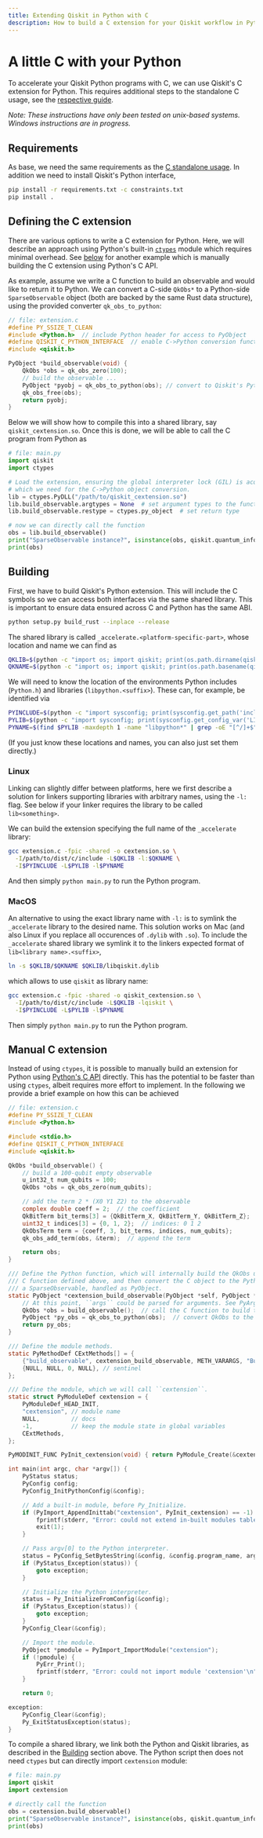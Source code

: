 ```yaml
---
title: Extending Qiskit in Python with C
description: How to build a C extension for your Qiskit workflow in Python
---
```


# A little C with your Python

To accelerate your Qiskit Python programs with C, we can use Qiskit's C extension for Python.
This requires additional steps to the standalone C usage, see the [respective guide](./install-c-api.mdx).

_Note: These instructions have only been tested on unix-based systems. Windows instructions are in progress._

## Requirements

As base, we need the same requirements as the [C standalone usage](#qiskit-c-standalone).
In addition we need to install Qiskit's Python interface,
```bash
pip install -r requirements.txt -c constraints.txt 
pip install . 
```

## Defining the C extension

There are various options to write a C extension for Python. Here, we will describe an approach
using Python's built-in [``ctypes``](https://docs.python.org/3/library/ctypes.html) module 
which requires minimal overhead. See [below](#manual-c-extension) for another example which is 
manually building the C extension using Python's C API.

As example, assume we write a C function to build an observable and would like to return 
it to Python. We can convert a C-side ``QkObs*`` to a Python-side ``SparseObservable`` object
(both are backed by the same Rust data structure), using the provided converter
``qk_obs_to_python``:
```c
// file: extension.c
#define PY_SSIZE_T_CLEAN
#include <Python.h>  // include Python header for access to PyObject
#define QISKIT_C_PYTHON_INTERFACE  // enable C->Python conversion functions
#include <qiskit.h>

PyObject *build_observable(void) {
    QkObs *obs = qk_obs_zero(100);
    // build the observable ...
    PyObject *pyobj = qk_obs_to_python(obs); // convert to Qiskit's Python ``SparseObservable``
    qk_obs_free(obs); 
    return pyobj;
}
```

Below we will show how to compile this into a shared library, say ``qiskit_cextension.so``.
Once this is done, we will be able to call the C program from Python as 
```python
# file: main.py
import qiskit
import ctypes

# Load the extension, ensuring the global interpreter lock (GIL) is acquired for function calls,
# which we need for the C->Python object conversion.
lib = ctypes.PyDLL("/path/to/qiskit_cextension.so")
lib.build_observable.argtypes = None  # set argument types to the function
lib.build_observable.restype = ctypes.py_object  # set return type

# now we can directly call the function
obs = lib.build_observable()
print("SparseObservable instance?", isinstance(obs, qiskit.quantum_info.SparseObservable))
print(obs)
```

## Building

First, we have to build Qiskit's Python extension. This will include the C symbols so we can
access both interfaces via the same shared library. This is important to ensure data ensured 
across C and Python has the same ABI.
```bash
python setup.py build_rust --inplace --release
```
The shared library is called ``_accelerate.<platform-specific-part>``, whose location and name we can find as
```bash
QKLIB=$(python -c "import os; import qiskit; print(os.path.dirname(qiskit._accelerate.__file__))")
QKNAME=$(python -c "import os; import qiskit; print(os.path.basename(qiskit._accelerate.__file__))")
```

We will need to know the location of the environments Python includes (``Python.h``) and libraries (``libpython.<suffix>``).
These can, for example, be identified via
```bash
PYINCLUDE=$(python -c "import sysconfig; print(sysconfig.get_path('include'))")  
PYLIB=$(python -c "import sysconfig; print(sysconfig.get_config_var('LIBDIR'))")  
PYNAME=$(find $PYLIB -maxdepth 1 -name "libpython*" | grep -oE "[^/]+$" | grep -oE "python[0-9]+\.[0-9]+" || echo "python")
```
(If you just know these locations and names, you can also just set them directly.)

### Linux

Linking can slightly differ between platforms, here we first describe a solution for linkers 
supporting libraries with arbitrary names, using the `-l:` flag. See below if your linker 
requires the library to be called `lib<something>`.

We can build the extension specifying the full name of the `_accelerate` library:
```bash
gcc extension.c -fpic -shared -o cextension.so \
  -I/path/to/dist/c/include -L$QKLIB -l:$QKNAME \
  -I$PYINCLUDE -L$PYLIB -l$PYNAME
```
And then simply ``python main.py`` to run the Python program.

### MacOS 

An alternative to using the exact library name with `-l:` is to symlink the `_accelerate` library 
to the desired name. This solution works on Mac (and also Linux if you replace all occurences of ``.dylib`` with ``.so``).
To include the `_accelerate` shared library we symlink it to the linkers expected format of ``lib<library name>.<suffix>``,
```bash
ln -s $QKLIB/$QKNAME $QKLIB/libqiskit.dylib
```
which allows to use ``qiskit`` as library name:
```bash
gcc extension.c -fpic -shared -o qiskit_cextension.so \
  -I/path/to/dist/c/include -L$QKLIB -lqiskit \
  -I$PYINCLUDE -L$PYLIB -l$PYNAME
```
Then simply ``python main.py`` to run the Python program.

## Manual C extension

Instead of using ``ctypes``, it is possible to manually build an extension for Python using [Python's 
C API](https://docs.python.org/3/c-api/intro.html) directly. This has the potential to be 
faster than using ``ctypes``, albeit requires more effort to implement.
In the following we provide a brief example on how this can be achieved

```c
// file: extension.c
#define PY_SSIZE_T_CLEAN
#include <Python.h>

#include <stdio.h>
#define QISKIT_C_PYTHON_INTERFACE
#include <qiskit.h>

QkObs *build_observable() {
    // build a 100-qubit empty observable
    u_int32_t num_qubits = 100;
    QkObs *obs = qk_obs_zero(num_qubits);  

    // add the term 2 * (X0 Y1 Z2) to the observable
    complex double coeff = 2;  // the coefficient
    QkBitTerm bit_terms[3] = {QkBitTerm_X, QkBitTerm_Y, QkBitTerm_Z};  // bit terms: X Y Z
    uint32_t indices[3] = {0, 1, 2};  // indices: 0 1 2
    QkObsTerm term = {coeff, 3, bit_terms, indices, num_qubits};
    qk_obs_add_term(obs, &term);  // append the term

    return obs;
}

/// Define the Python function, which will internally build the QkObs using the 
/// C function defined above, and then convert the C object to the Python equivalent:
/// a SparseObservable, handled as PyObject.
static PyObject *cextension_build_observable(PyObject *self, PyObject *args) {
    // At this point, ``args`` could be parsed for arguments. See PyArg_ParseTuple for details.
    QkObs *obs = build_observable();  // call the C function to build the observable
    PyObject *py_obs = qk_obs_to_python(obs);  // convert QkObs to the Python-equivalent 
    return py_obs;
}

/// Define the module methods.
static PyMethodDef CExtMethods[] = {
    {"build_observable", cextension_build_observable, METH_VARARGS, "Build an observable."},
    {NULL, NULL, 0, NULL}, // sentinel
};

/// Define the module, which we will call ``cextension``.
static struct PyModuleDef cextension = {
    PyModuleDef_HEAD_INIT,
    "cextension", // module name
    NULL,         // docs
    -1,           // keep the module state in global variables
    CExtMethods,
};

PyMODINIT_FUNC PyInit_cextension(void) { return PyModule_Create(&cextension); }

int main(int argc, char *argv[]) {
    PyStatus status;
    PyConfig config;
    PyConfig_InitPythonConfig(&config);

    // Add a built-in module, before Py_Initialize.
    if (PyImport_AppendInittab("cextension", PyInit_cextension) == -1) {
        fprintf(stderr, "Error: could not extend in-built modules table\n");
        exit(1);
    }

    // Pass argv[0] to the Python interpreter.
    status = PyConfig_SetBytesString(&config, &config.program_name, argv[0]);
    if (PyStatus_Exception(status)) {
        goto exception;
    }

    // Initialize the Python interpreter.
    status = Py_InitializeFromConfig(&config);
    if (PyStatus_Exception(status)) {
        goto exception;
    }
    PyConfig_Clear(&config);

    // Import the module.
    PyObject *pmodule = PyImport_ImportModule("cextension");
    if (!pmodule) {
        PyErr_Print();
        fprintf(stderr, "Error: could not import module 'cextension'\n");
    }

    return 0;

exception:
    PyConfig_Clear(&config);
    Py_ExitStatusException(status);
}
```
To compile a shared library, we link both the Python and Qiskit libraries, as described in 
the [Building](#building) section above. The Python script then does not need ``ctypes`` 
but can directly import ``cextension`` module:
```python
# file: main.py
import qiskit
import cextension

# directly call the function
obs = cextension.build_observable()
print("SparseObservable instance?", isinstance(obs, qiskit.quantum_info.SparseObservable))
print(obs)
```

